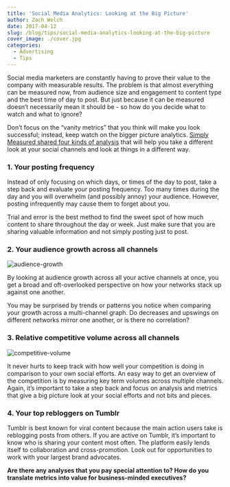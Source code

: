 ```yaml
---
title: 'Social Media Analytics: Looking at the Big Picture'
author: Zach Welch
date: 2017-04-12
slug: /blog/tips/social-media-analytics-looking-at-the-big-picture
cover_image: ./cover.jpg
categories:
  - Advertising
  - Tips
---
```


Social media marketers are constantly having to prove their value to the company with measurable results. The problem is that almost everything can be measured now, from audience size and engagement to content type and the best time of day to post. But just because it can be measured doesn’t necessarily mean it should be - so how do you decide what to watch and what to ignore?

Don’t focus on the “vanity metrics” that you think will make you look successful; instead, keep watch on the bigger picture analytics. [Simply Measured shared four kinds of analysis][1] that will help you take a different look at your social channels and look at things in a different way.

### 1. Your posting frequency

Instead of only focusing on which days, or times of the day to post, take a step back and evaluate your posting frequency. Too many times during the day and you will overwhelm (and possibly annoy) your audience. However, posting infrequently may cause them to forget about you.

Trial and error is the best method to find the sweet spot of how much content to share throughout the day or week. Just make sure that you are sharing valuable information and not simply posting just to post.

### 2. Your audience growth across all channels

![audience-growth](./1.jpg)

By looking at audience growth across all your active channels at once, you get a broad and oft-overlooked perspective on how your networks stack up against one another.

You may be surprised by trends or patterns you notice when comparing your growth across a multi-channel graph. Do decreases and upswings on different networks mirror one another, or is there no correlation?

### 3. Relative competitive volume across all channels

![competitive-volume](./2.jpg)

It never hurts to keep track with how well your competition is doing in comparison to your own social efforts. An easy way to get an overview of the competition is by measuring key term volumes across multiple channels. Again, it’s important to take a step back and focus on analysis and metrics that give a big picture look at your social efforts and not bits and pieces.

### 4. Your top rebloggers on Tumblr

Tumblr is best known for viral content because the main action users take is reblogging posts from others. If you are active on Tumblr, it’s important to know who is sharing your content most often. The platform easily lends itself to collaboration and cross-promotion. Look out for opportunities to work with your largest brand advocates.

**Are there any analyses that you pay special attention to? How do you translate metrics into value for business-minded executives?**

[1]: http://simplymeasured.com/blog/2014/06/27/4-overlooked-types-of-social-media-analysis/

